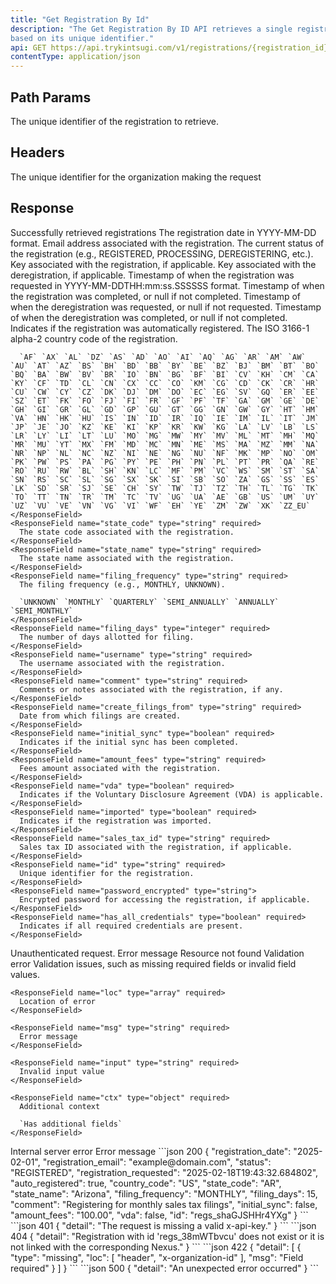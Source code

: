 ```yaml
---
title: "Get Registration By Id"
description: "The Get Registration By ID API retrieves a single registration record
based on its unique identifier."
api: GET https://api.trykintsugi.com/v1/registrations/{registration_id}
contentType: application/json
---
```


## Path Params

<ParamField path="registration_id" type="string" required>
  The unique identifier of the registration to retrieve.
</ParamField>

## Headers

<ParamField header="x-organization-id" type="string" required>
  The unique identifier for the organization making the request
</ParamField>

## Response

<ResponseField name="200" type="object">
  Successfully retrieved registrations
  <Expandable title="Response Body">
    <ResponseField name="registration_date" type="string" required>
      The registration date in YYYY-MM-DD format.
    </ResponseField>
    <ResponseField name="registration_email" type="string" required>
      Email address associated with the registration.
    </ResponseField>
    <ResponseField name="status" type="string" required>
      The current status of the registration (e.g., REGISTERED, PROCESSING, DEREGISTERING, etc.).
    </ResponseField>
    <ResponseField name="registration_key" type="string" required>
      Key associated with the registration, if applicable.
    </ResponseField>
    <ResponseField name="deregistration_key" type="string" required>
      Key associated with the deregistration, if applicable.
    </ResponseField>
    <ResponseField name="registration_requested" type="string" required>
      Timestamp of when the registration was requested in YYYY-MM-DDTHH:mm:ss.SSSSSS format.
    </ResponseField>
    <ResponseField name="registration_completed" type="string" required>
      Timestamp of when the registration was completed, or null if not completed.
    </ResponseField>
    <ResponseField name="deregistration_requested" type="string" required>
      Timestamp of when the deregistration was requested, or null if not requested.
    </ResponseField>
    <ResponseField name="deregistration_completed" type="string" required>
      Timestamp of when the deregistration was completed, or null if not completed.
    </ResponseField>
    <ResponseField name="auto_registered" type="boolean" required>
      Indicates if the registration was automatically registered.
    </ResponseField>
    <ResponseField name="country_code" type="string" required>
      The ISO 3166-1 alpha-2 country code of the registration.

      `AF` `AX` `AL` `DZ` `AS` `AD` `AO` `AI` `AQ` `AG` `AR` `AM` `AW` `AU` `AT` `AZ` `BS` `BH` `BD` `BB` `BY` `BE` `BZ` `BJ` `BM` `BT` `BO` `BQ` `BA` `BW` `BV` `BR` `IO` `BN` `BG` `BF` `BI` `CV` `KH` `CM` `CA` `KY` `CF` `TD` `CL` `CN` `CX` `CC` `CO` `KM` `CG` `CD` `CK` `CR` `HR` `CU` `CW` `CY` `CZ` `DK` `DJ` `DM` `DO` `EC` `EG` `SV` `GQ` `ER` `EE` `SZ` `ET` `FK` `FO` `FJ` `FI` `FR` `GF` `PF` `TF` `GA` `GM` `GE` `DE` `GH` `GI` `GR` `GL` `GD` `GP` `GU` `GT` `GG` `GN` `GW` `GY` `HT` `HM` `VA` `HN` `HK` `HU` `IS` `IN` `ID` `IR` `IQ` `IE` `IM` `IL` `IT` `JM` `JP` `JE` `JO` `KZ` `KE` `KI` `KP` `KR` `KW` `KG` `LA` `LV` `LB` `LS` `LR` `LY` `LI` `LT` `LU` `MO` `MG` `MW` `MY` `MV` `ML` `MT` `MH` `MQ` `MR` `MU` `YT` `MX` `FM` `MD` `MC` `MN` `ME` `MS` `MA` `MZ` `MM` `NA` `NR` `NP` `NL` `NC` `NZ` `NI` `NE` `NG` `NU` `NF` `MK` `MP` `NO` `OM` `PK` `PW` `PS` `PA` `PG` `PY` `PE` `PH` `PN` `PL` `PT` `PR` `QA` `RE` `RO` `RU` `RW` `BL` `SH` `KN` `LC` `MF` `PM` `VC` `WS` `SM` `ST` `SA` `SN` `RS` `SC` `SL` `SG` `SX` `SK` `SI` `SB` `SO` `ZA` `GS` `SS` `ES` `LK` `SD` `SR` `SJ` `SE` `CH` `SY` `TW` `TJ` `TZ` `TH` `TL` `TG` `TK` `TO` `TT` `TN` `TR` `TM` `TC` `TV` `UG` `UA` `AE` `GB` `US` `UM` `UY` `UZ` `VU` `VE` `VN` `VG` `VI` `WF` `EH` `YE` `ZM` `ZW` `XK` `ZZ_EU`
    </ResponseField>
    <ResponseField name="state_code" type="string" required>
      The state code associated with the registration.
    </ResponseField>
    <ResponseField name="state_name" type="string" required>
      The state name associated with the registration.
    </ResponseField>
    <ResponseField name="filing_frequency" type="string" required>
      The filing frequency (e.g., MONTHLY, UNKNOWN).

      `UNKNOWN` `MONTHLY` `QUARTERLY` `SEMI_ANNUALLY` `ANNUALLY` `SEMI_MONTHLY`
    </ResponseField>
    <ResponseField name="filing_days" type="integer" required>
      The number of days allotted for filing.
    </ResponseField>
    <ResponseField name="username" type="string" required>
      The username associated with the registration.
    </ResponseField>
    <ResponseField name="comment" type="string" required>
      Comments or notes associated with the registration, if any.
    </ResponseField>
    <ResponseField name="create_filings_from" type="string" required>
      Date from which filings are created.
    </ResponseField>
    <ResponseField name="initial_sync" type="boolean" required>
      Indicates if the initial sync has been completed.
    </ResponseField>
    <ResponseField name="amount_fees" type="string" required>
      Fees amount associated with the registration.
    </ResponseField>
    <ResponseField name="vda" type="boolean" required>
      Indicates if the Voluntary Disclosure Agreement (VDA) is applicable.
    </ResponseField>
    <ResponseField name="imported" type="boolean" required>
      Indicates if the registration was imported.
    </ResponseField>
    <ResponseField name="sales_tax_id" type="string" required>
      Sales tax ID associated with the registration, if applicable.
    </ResponseField>
    <ResponseField name="id" type="string" required>
      Unique identifier for the registration.
    </ResponseField>
    <ResponseField name="password_encrypted" type="string">
      Encrypted password for accessing the registration, if applicable.
    </ResponseField>
    <ResponseField name="has_all_credentials" type="boolean" required>
      Indicates if all required credentials are present.
    </ResponseField>
  </Expandable>
</ResponseField>

<ResponseField name="401" type="object">
  Unauthenticated request.
  <Expandable title="Response Body">
<ResponseField name="detail" type="string" required>
  Error message
</ResponseField>
</Expandable>
</ResponseField>

<ResponseField name="404" type="object">
  Resource not found
</ResponseField>


<ResponseField name="422" type="object">
Validation error
<Expandable title="Response Body">
<ResponseField name="detail" type="array" required>
  <Expandable title="properties">
    <ResponseField name="type" type="string" required>
      Validation issues, such as missing required fields or invalid field values.
    </ResponseField>

    <ResponseField name="loc" type="array" required>
      Location of error
    </ResponseField>

    <ResponseField name="msg" type="string" required>
      Error message
    </ResponseField>

    <ResponseField name="input" type="string" required>
      Invalid input value
    </ResponseField>

    <ResponseField name="ctx" type="object" required>
      Additional context

      `Has additional fields`
    </ResponseField>
  </Expandable>
</ResponseField>
</Expandable>
</ResponseField>

<ResponseField name="500" type="object">
  Internal server error

<ResponseField name="detail" type="string" required>
  Error message
</ResponseField>
</ResponseField>

<ResponseExample>
```json 200
{
  "registration_date": "2025-02-01",
  "registration_email": "example@domain.com",
  "status": "REGISTERED",
  "registration_requested": "2025-02-18T19:43:32.684802",
  "auto_registered": true,
  "country_code": "US",
  "state_code": "AR",
  "state_name": "Arizona",
  "filing_frequency": "MONTHLY",
  "filing_days": 15,
  "comment": "Registering for monthly sales tax filings",
  "initial_sync": false,
  "amount_fees": "100.00",
  "vda": false,
  "id": "regs_shaGJSHHr4YXg"
}
```
```json 401
{
  "detail": "The request is missing a valid x-api-key."
}
```
```json 404
{
  "detail": "Registration with id 'regs_38mWTbvcu' does not exist or it is not linked with the corresponding Nexus."
}
```
```json 422
{
  "detail": [
    {
      "type": "missing",
      "loc": [
        "header",
        "x-organization-id"
      ],
      "msg": "Field required"
    }
  ]
}
```
```json 500
{
  "detail": "An unexpected error occurred"
}
```
</ResponseExample>

